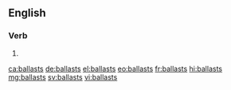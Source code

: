 ==English==

===Verb===
{{head|en|verb form}}

# {{en-third-person singular of|ballast}}

[[ca:ballasts]]
[[de:ballasts]]
[[el:ballasts]]
[[eo:ballasts]]
[[fr:ballasts]]
[[hi:ballasts]]
[[mg:ballasts]]
[[sv:ballasts]]
[[vi:ballasts]]